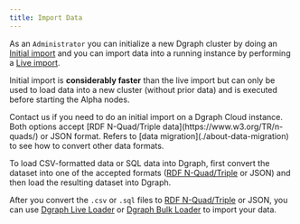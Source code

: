```yaml
---
title: Import Data
---
```


As an `Administrator` you can initialize a new Dgraph cluster by doing an
[Initial import](/dgraph/admin/bulk-loader) and you can import data into a
running instance by performing a [Live import](/dgraph/admin/live-loader).

Initial import is **considerably faster** than the live import but can only be
used to load data into a new cluster (without prior data) and is executed before
starting the Alpha nodes.

<Note>
  Contact us if you need to do an initial import on a Dgraph Cloud instance.
</Note>

<Note>
  Both options accept [RDF N-Quad/Triple data](https://www.w3.org/TR/n-quads/)
  or JSON format. Refers to [data migration](./about-data-migration) to see how
  to convert other data formats.
</Note>

To load CSV-formatted data or SQL data into Dgraph, first convert the dataset
into one of the accepted formats
([RDF N-Quad/Triple](https://www.w3.org/TR/n-quads/) or JSON) and then load the
resulting dataset into Dgraph.

After you convert the `.csv` or `.sql` files to
[RDF N-Quad/Triple](https://www.w3.org/TR/n-quads/) or JSON, you can use
[Dgraph Live Loader](/dgraph/admin/live-loader) or
[Dgraph Bulk Loader](/dgraph/admin/bulk-loader) to import your data.
